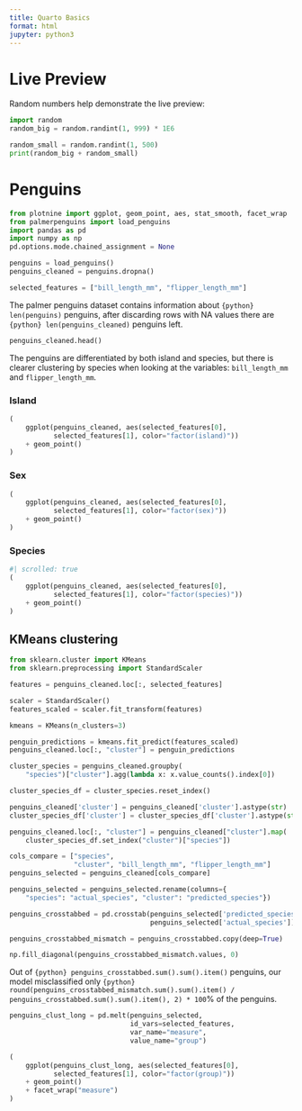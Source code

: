 ```yaml
---
title: Quarto Basics
format: html
jupyter: python3
---
```


# Live Preview

Random numbers help demonstrate the live preview:

```python
import random
random_big = random.randint(1, 999) * 1E6

random_small = random.randint(1, 500)
print(random_big + random_small)
```

# Penguins

```python
from plotnine import ggplot, geom_point, aes, stat_smooth, facet_wrap
from palmerpenguins import load_penguins
import pandas as pd
import numpy as np
pd.options.mode.chained_assignment = None

penguins = load_penguins()
penguins_cleaned = penguins.dropna()

selected_features = ["bill_length_mm", "flipper_length_mm"]
```

The palmer penguins dataset contains information about `{python} len(penguins)` penguins, after discarding rows with NA values there are `{python} len(penguins_cleaned)` penguins left.

```python
penguins_cleaned.head()
```

The penguins are differentiated by both island and species, but there is clearer clustering by species when looking at the variables: `bill_length_mm` and `flipper_length_mm`.

::: {.panel-tabset}

### Island

```python
(
    ggplot(penguins_cleaned, aes(selected_features[0],
           selected_features[1], color="factor(island)"))
    + geom_point()
)
```

### Sex

```python
(
    ggplot(penguins_cleaned, aes(selected_features[0],
           selected_features[1], color="factor(sex)"))
    + geom_point()
)
```

### Species

```python
#| scrolled: true
(
    ggplot(penguins_cleaned, aes(selected_features[0],
           selected_features[1], color="factor(species)"))
    + geom_point()
)
```

:::

## KMeans clustering

```python
from sklearn.cluster import KMeans
from sklearn.preprocessing import StandardScaler

features = penguins_cleaned.loc[:, selected_features]

scaler = StandardScaler()
features_scaled = scaler.fit_transform(features)

kmeans = KMeans(n_clusters=3)
```

```python
penguin_predictions = kmeans.fit_predict(features_scaled)
penguins_cleaned.loc[:, "cluster"] = penguin_predictions

cluster_species = penguins_cleaned.groupby(
    "species")["cluster"].agg(lambda x: x.value_counts().index[0])

cluster_species_df = cluster_species.reset_index()

penguins_cleaned['cluster'] = penguins_cleaned['cluster'].astype(str)
cluster_species_df['cluster'] = cluster_species_df['cluster'].astype(str)

penguins_cleaned.loc[:, "cluster"] = penguins_cleaned["cluster"].map(
    cluster_species_df.set_index("cluster")["species"])

cols_compare = ["species",
                "cluster", "bill_length_mm", "flipper_length_mm"]
penguins_selected = penguins_cleaned[cols_compare]

penguins_selected = penguins_selected.rename(columns={
    "species": "actual_species", "cluster": "predicted_species"})

penguins_crosstabbed = pd.crosstab(penguins_selected['predicted_species'],
                                   penguins_selected['actual_species'])

penguins_crosstabbed_mismatch = penguins_crosstabbed.copy(deep=True)

np.fill_diagonal(penguins_crosstabbed_mismatch.values, 0)
```

Out of `{python} penguins_crosstabbed.sum().sum().item()` penguins, our model misclassified only `{python} round(penguins_crosstabbed_mismatch.sum().sum().item() / penguins_crosstabbed.sum().sum().item(), 2) * 100`% of the penguins.

```python
penguins_clust_long = pd.melt(penguins_selected,
                              id_vars=selected_features,
                              var_name="measure",
                              value_name="group")

(
    ggplot(penguins_clust_long, aes(selected_features[0],
           selected_features[1], color="factor(group)"))
    + geom_point()
    + facet_wrap("measure")
)
```

